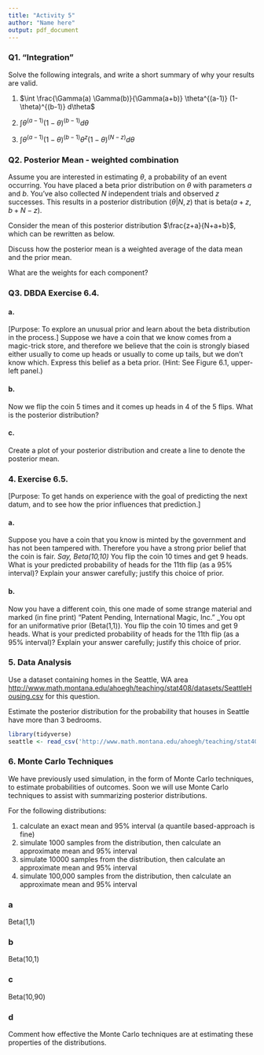 ```yaml
---
title: "Activity 5"
author: "Name here"
output: pdf_document
---
```



### Q1. "Integration"

Solve the following integrals, and write a short summary of why your results are valid.

1. $\int \frac{\Gamma(a) \Gamma(b)}{\Gamma(a+b)} \theta^{(a-1)} (1- \theta)^{(b-1)} d\theta$ 

2. $\int \theta^{(a-1)} (1- \theta)^{(b-1)} d\theta$ 

3. $\int \theta^{(a-1)} (1-\theta)^{(b-1)} \theta^z (1-\theta)^{(N-z)} d\theta$

### Q2. Posterior Mean - weighted combination

Assume you are interested in estimating $\theta$, a probability of an event occurring. You have placed a beta prior distribution on $\theta$ with parameters $a$ and $b$. You've also collected $N$ independent trials and observed $z$ successes. This results in a posterior distribution ($\theta|N,z$) that is beta($a + z, b + N - z).$

Consider the mean of this posterior distribution $\frac{z+a}{N+a+b}$, which can be rewritten as below.


\begin{eqnarray}
\frac{z+a}{N+a+b} &=& \frac{z}{N+a+b} + \frac{a}{N+a+b} \\
&=&\frac{N}{N}\frac{z}{N+a+b} + \frac{a+b}{a+b}\frac{a}{N+a+b}\\
&=&\frac{z}{N}\frac{N}{N+a+b} + \frac{a}{a+b}\frac{a+b}{N+a+b}\\
\end{eqnarray}

Discuss how the posterior mean is a weighted average of the data mean and the prior mean.

What are the weights for each component?


### Q3. DBDA Exercise 6.4. 

#### a. 
[Purpose: To explore an unusual prior and learn about the beta distribution in the process.] Suppose we have a coin that we know comes from a magic-trick store, and therefore we believe that the coin is strongly biased either usually to come up heads or usually to come up tails, but we don’t know which. Express this belief as a beta prior. (Hint: See Figure 6.1, upper-left panel.) 



#### b.
Now we flip the coin 5 times and it comes up heads in 4 of the 5 flips. What is the posterior distribution? 


#### c.
Create a plot of your posterior distribution and create a line to denote the posterior mean.


### 4. Exercise 6.5. 

[Purpose: To get hands on experience with the goal of predicting the next datum, and to see how the prior influences that prediction.]

#### a.
Suppose you have a coin that you know is minted by the government and has not been tampered with. Therefore you have a strong prior belief that the coin is fair. _Say, Beta(10,10)_ You flip the coin 10 times and get 9 heads. What is your predicted probability of heads for the 11th flip (as a 95% interval)? Explain your answer carefully; justify this choice of prior.

#### b.
Now you have a different coin, this one made of some strange material and marked (in fine print) “Patent Pending, International Magic, Inc.” _You opt for an uniformative prior (Beta(1,1)). You flip the coin 10 times and get 9 heads. What is your predicted probability of heads for the 11th flip  (as a 95% interval)? Explain your answer carefully; justify this choice of prior.

### 5. Data Analysis
Use a dataset containing homes in the Seattle, WA area [http://www.math.montana.edu/ahoegh/teaching/stat408/datasets/SeattleHousing.csv](http://www.math.montana.edu/ahoegh/teaching/stat408/datasets/SeattleHousing.csv) for this question.


Estimate the posterior distribution for the probability that houses in Seattle have more than 3 bedrooms.
```r
library(tidyverse)
seattle <- read_csv('http://www.math.montana.edu/ahoegh/teaching/stat408/datasets/SeattleHousing.csv') 
```

### 6. Monte Carlo Techniques

We have previously used simulation, in the form of Monte Carlo techniques, to estimate probabilities of outcomes. Soon we will use Monte Carlo techniques to assist with summarizing posterior distributions.

For the following distributions:

1. calculate an exact mean and 95% interval (a quantile based-approach is fine)
2. simulate 1000 samples from the distribution, then calculate an approximate mean and 95% interval 
3. simulate 10000 samples from the distribution, then calculate an approximate mean and 95% interval 
4. simulate 100,000 samples from the distribution, then calculate an approximate mean and 95% interval 


### a
Beta(1,1)

### b
Beta(10,1)

### c
Beta(10,90)

### d
Comment how effective the Monte Carlo techniques are at estimating these properties of the distributions.